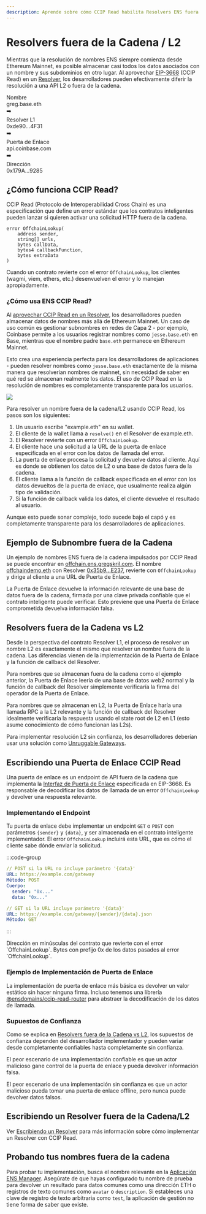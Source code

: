```yaml
---
description: Aprende sobre cómo CCIP Read habilita Resolvers ENS fuera de la cadena, cómo funciona una puerta de enlace, supuestos de confianza, y más.
---
```



# Resolvers fuera de la Cadena / L2

Mientras que la resolución de nombres ENS siempre comienza desde Ethereum Mainnet, es posible almacenar casi todos los datos asociados con un nombre y sus subdominios en otro lugar. Al aprovechar [EIP-3668](https://eips.ethereum.org/EIPS/eip-3668) (CCIP Read) en un [Resolver](/es/resolvers/quickstart), los desarrolladores pueden efectivamente diferir la resolución a una API L2 o fuera de la cadena.

<Card className="hidden items-center justify-center gap-4 p-4 md:flex">
  <div className="space-y-1 p-2 text-center leading-none">
    <div className="font-bold">Nombre</div>
    <div>greg.base.eth</div>
  </div>
  <div>➡️</div>
  <div className="space-y-1 p-2 text-center leading-none">
    <div className="font-bold">Resolver L1</div>
    <div>0xde90...4F31</div>
  </div>
  <div>➡️</div>
  <div className="space-y-1 p-2 text-center leading-none">
    <div className="font-bold">Puerta de Enlace</div>
    <div>api.coinbase.com</div>
  </div>
  <div>➡️</div>
  <div className="space-y-1 p-2 text-center leading-none">
    <div className="font-bold">Dirección</div>
    <div>0x179A...9285</div>
  </div>
</Card>

## ¿Cómo funciona CCIP Read?

CCIP Read (Protocolo de Interoperabilidad Cross Chain) es una especificación que define un error estándar que los contratos inteligentes pueden lanzar si quieren activar una solicitud HTTP fuera de la cadena.

```solidity
error OffchainLookup(
    address sender,
    string[] urls,
    bytes callData,
    bytes4 callbackFunction,
    bytes extraData
)
```

Cuando un contrato revierte con el error `OffchainLookup`, los clientes (wagmi, viem, ethers, etc.) desenvuelven el error y lo manejan apropiadamente.

### ¿Cómo usa ENS CCIP Read?

Al [aprovechar CCIP Read en un Resolver](/resolvers/writing#offchain-resolvers), los desarrolladores pueden almacenar datos de nombres más allá de Ethereum Mainnet. Un caso de uso común es gestionar subnombres en redes de Capa 2 - por ejemplo, Coinbase permite a los usuarios registrar nombres como `jesse.base.eth` en Base, mientras que el nombre padre `base.eth` permanece en Ethereum Mainnet.

Esto crea una experiencia perfecta para los desarrolladores de aplicaciones - pueden resolver nombres como `jesse.base.eth` exactamente de la misma manera que resolverían nombres de mainnet, sin necesidad de saber en qué red se almacenan realmente los datos. El uso de CCIP Read en la resolución de nombres es completamente transparente para los usuarios.

![](/img/ccip-read-diagram-1.png)

Para resolver un nombre fuera de la cadena/L2 usando CCIP Read, los pasos son los siguientes:

1. Un usuario escribe "example.eth" en su wallet.
2. El cliente de la wallet llama a `resolve()` en el Resolver de example.eth.
3. El Resolver revierte con un error `OffchainLookup`.
4. El cliente hace una solicitud a la URL de la puerta de enlace especificada en el error con los datos de llamada del error.
5. La puerta de enlace procesa la solicitud y devuelve datos al cliente. Aquí es donde se obtienen los datos de L2 o una base de datos fuera de la cadena.
6. El cliente llama a la función de callback especificada en el error con los datos devueltos de la puerta de enlace, que usualmente realiza algún tipo de validación.
7. Si la función de callback valida los datos, el cliente devuelve el resultado al usuario.

Aunque esto puede sonar complejo, todo sucede bajo el capó y es completamente transparente para los desarrolladores de aplicaciones.

## Ejemplo de Subnombre fuera de la Cadena

Un ejemplo de nombres ENS fuera de la cadena impulsados por CCIP Read se puede encontrar en [offchain.ens.gregskril.com](https://offchain.ens.gregskril.com/).
El nombre [offchaindemo.eth](https://ens.app/offchaindemo.eth) con Resolver [0x35b9...E237](https://etherscan.io/address/0x35b920d4329C5797727Af8b15358b43509e5E237#code), revierte con `OffchainLookup` y dirige al cliente a una URL de Puerta de Enlace.

La Puerta de Enlace devuelve la información relevante de una base de datos fuera de la cadena, firmada por una clave privada confiable que el contrato inteligente puede verificar. Esto previene que una Puerta de Enlace comprometida devuelva información falsa.

<Repository
  src="gskril/ens-offchain-registrar"
  description="Subnombres ENS fuera de la Cadena"
/>

## Resolvers fuera de la Cadena vs L2

Desde la perspectiva del contrato Resolver L1, el proceso de resolver un nombre L2 es exactamente el mismo que resolver un nombre fuera de la cadena. Las diferencias vienen de la implementación de la Puerta de Enlace y la función de callback del Resolver.

Para nombres que se almacenan fuera de la cadena como el ejemplo anterior, la Puerta de Enlace leería de una base de datos web2 normal y la función de callback del Resolver simplemente verificaría la firma del operador de la Puerta de Enlace.

Para nombres que se almacenan en L2, la Puerta de Enlace haría una llamada RPC a la L2 relevante y la función de callback del Resolver idealmente verificaría la respuesta usando el state root de L2 en L1 (esto asume conocimiento de cómo funcionan las L2s).

Para implementar resolución L2 sin confianza, los desarrolladores deberían usar una solución como [Unruggable Gateways](https://gateway-docs.unruggable.com/).

<Repository
  src="unruggable-labs/unruggable-gateways"
  description="Solución para obtener pruebas de datos de cadenas rollup y verificar esos datos en Layer 1 Ethereum."
/>

## Escribiendo una Puerta de Enlace CCIP Read

Una puerta de enlace es un endpoint de API fuera de la cadena que implementa la [Interfaz de Puerta de Enlace](https://eips.ethereum.org/EIPS/eip-3668#gateway-interface) especificada en EIP-3668. Es responsable de decodificar los datos de llamada de un error `OffchainLookup` y devolver una respuesta relevante.

### Implementando el Endpoint

Tu puerta de enlace debe implementar un endpoint `GET` o `POST` con parámetros `{sender}` y `{data}`, y ser almacenada en el contrato inteligente implementador. El error `OffchainLookup` incluirá esta URL, que es cómo el cliente sabe dónde enviar la solicitud.

:::code-group

```yaml [POST]
// POST si la URL no incluye parámetro '{data}'
URL: https://example.com/gateway
Método: POST
Cuerpo:
  sender: "0x..."
  data: "0x..."
```

```yaml [GET]
// GET si la URL incluye parámetro '{data}'
URL: https://example.com/gateway/{sender}/{data}.json
Método: GET
```

:::

<Properties>
  <Properties.Property name="sender" type="address">
    Dirección en minúsculas del contrato que revierte con el error `OffchainLookup`.
  </Properties.Property>
  <Properties.Property name="data" type="bytes">
    Bytes con prefijo 0x de los datos pasados al error `OffchainLookup`.
  </Properties.Property>
</Properties>

### Ejemplo de Implementación de Puerta de Enlace

La implementación de puerta de enlace más básica es devolver un valor estático sin hacer ninguna firma. Incluso tenemos una librería [@ensdomains/ccip-read-router](http://github.com/ensdomains/ccip-read-router) para abstraer la decodificación de los datos de llamada.

<EmbedLink
  title="Implementación Básica de Puerta de Enlace"
  href="https://github.com/ensdomains/docs/blob/master/functions/api/example/basic-gateway.ts"
/>

### Supuestos de Confianza

Como se explica en [Resolvers fuera de la Cadena vs L2](#offchain-vs-l2-resolvers), los supuestos de confianza dependen del desarrollador implementador y pueden variar desde completamente confiables hasta completamente sin confianza.

El peor escenario de una implementación confiable es que un actor malicioso gane control de la puerta de enlace y pueda devolver información falsa.

El peor escenario de una implementación sin confianza es que un actor malicioso pueda tomar una puerta de enlace offline, pero nunca puede devolver datos falsos.

## Escribiendo un Resolver fuera de la Cadena/L2

Ver [Escribiendo un Resolver](/resolvers/writing#offchain-resolvers) para más información sobre cómo implementar un Resolver con CCIP Read.

## Probando tus nombres fuera de la cadena

Para probar tu implementación, busca el nombre relevante en la [Aplicación ENS Manager](https://app.ens.domains). Asegúrate de que hayas configurado tu nombre de prueba para devolver un resultado para datos comunes como una dirección ETH o registros de texto comunes como `avatar` o `description`. Si estableces una clave de registro de texto arbitraria como `test`, la aplicación de gestión no tiene forma de saber que existe.
